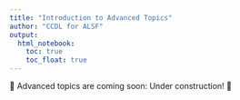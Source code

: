 ```yaml
---
title: "Introduction to Advanced Topics"
author: "CCDL for ALSF"
output:   
  html_notebook: 
    toc: true
    toc_float: true
---
```



🚧 Advanced topics are coming soon: Under construction! 🚧 
